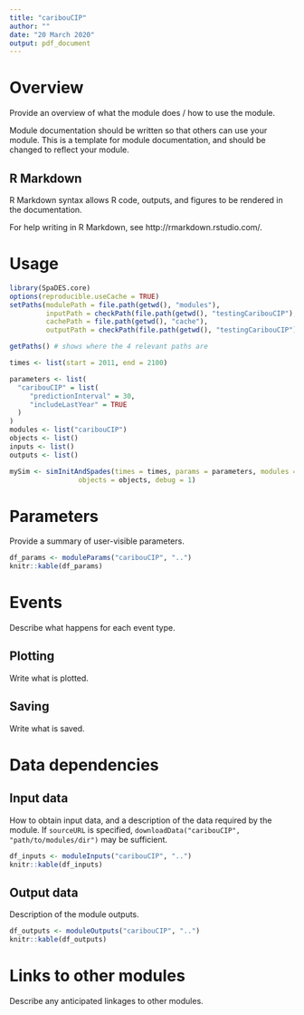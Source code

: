```yaml
---
title: "caribouCIP"
author: ""
date: "20 March 2020"
output: pdf_document
---
```


# Overview

Provide an overview of what the module does / how to use the module.

Module documentation should be written so that others can use your module.
This is a template for module documentation, and should be changed to reflect your module.

## R Markdown

R Markdown syntax allows R code, outputs, and figures to be rendered in the documentation.

For help writing in R Markdown, see http://rmarkdown.rstudio.com/.

# Usage

```r
library(SpaDES.core)
options(reproducible.useCache = TRUE)
setPaths(modulePath = file.path(getwd(), "modules"),
         inputPath = checkPath(file.path(getwd(), "testingCaribouCIP"), create = TRUE),
         cachePath = file.path(getwd(), "cache"),
         outputPath = checkPath(file.path(getwd(), "testingCaribouCIP"), create = TRUE))

getPaths() # shows where the 4 relevant paths are

times <- list(start = 2011, end = 2100)

parameters <- list(
  "caribouCIP" = list(
     "predictionInterval" = 30,
     "includeLastYear" = TRUE
  )
)
modules <- list("caribouCIP")
objects <- list()
inputs <- list()
outputs <- list()

mySim <- simInitAndSpades(times = times, params = parameters, modules = modules,
                 objects = objects, debug = 1)
```

# Parameters

Provide a summary of user-visible parameters.

```r
df_params <- moduleParams("caribouCIP", "..")
knitr::kable(df_params)
```

# Events

Describe what happens for each event type.

## Plotting

Write what is plotted.

## Saving

Write what is saved.

# Data dependencies

## Input data

How to obtain input data, and a description of the data required by the module.
If `sourceURL` is specified, `downloadData("caribouCIP", "path/to/modules/dir")` may be sufficient.

```r
df_inputs <- moduleInputs("caribouCIP", "..")
knitr::kable(df_inputs)
```

## Output data

Description of the module outputs.

```r
df_outputs <- moduleOutputs("caribouCIP", "..")
knitr::kable(df_outputs)
```

# Links to other modules

Describe any anticipated linkages to other modules.
